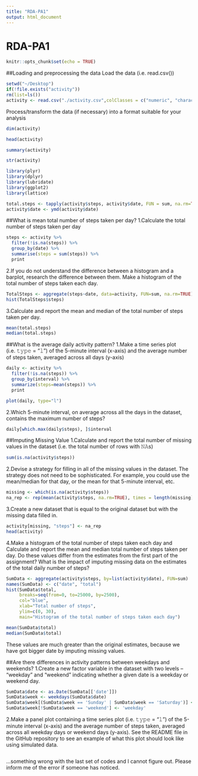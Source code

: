 ```yaml
---
title: "RDA-PA1"
output: html_document
---
```


RDA-PA1
=================================================

```r
knitr::opts_chunk$set(echo = TRUE)
```

##Loading and preprocessing the data
Load the data (i.e. read.csv())
```r
setwd("~/Desktop")
if(!file.exists("activity")) 
rm(list=ls())
activity <- read.csv("./activity.csv",colClasses = c("numeric", "character","integer"))
```

Process/transform the data (if necessary) into a format suitable for your analysis
```r
dim(activity)
```

```r
head(activity)
```

```r
summary(activity)
```

```r
str(activity)
```

```r
library(plyr)
library(dplyr)
library(lubridate)
library(ggplot2)
library(lattice)
```

```r
total.steps <- tapply(activity$steps, activity$date, FUN = sum, na.rm=TRUE)
activity$date <- ymd(activity$date)
```

##What is mean total number of steps taken per day?
1.Calculate the total number of steps taken per day
```r
steps <- activity %>%
  filter(!is.na(steps)) %>%
  group_by(date) %>%
  summarise(steps = sum(steps)) %>%
  print
```

2.If you do not understand the difference between a histogram and a barplot, research the difference between them. Make a histogram of the total number of steps taken each day.
```r
TotalSteps <- aggregate(steps~date, data=activity, FUN=sum, na.rm=TRUE)
hist(TotalSteps$steps)
```

3.Calculate and report the mean and median of the total number of steps taken per day.
```r
mean(total.steps)
median(total.steps)
```

##What is the average daily activity pattern?
1.Make a time series plot (i.e. 𝚝𝚢𝚙𝚎 = "𝚕") of the 5-minute interval (x-axis) and the average number of steps taken, averaged across all days (y-axis)
```r
daily <- activity %>%
  filter(!is.na(steps)) %>%
  group_by(interval) %>%
  summarize(steps=mean(steps)) %>%
  print
```

```r
plot(daily, type="l")
```

2.Which 5-minute interval, on average across all the days in the dataset, contains the maximum number of steps?
```r
daily[which.max(daily$steps), ]$interval
```


##Imputing Missing Value
1.Calculate and report the total number of missing values in the dataset (i.e. the total number of rows with 𝙽𝙰s)
```r
sum(is.na(activity$steps))
```

2.Devise a strategy for filling in all of the missing values in the dataset. The strategy does not need to be sophisticated. For example, you could use the mean/median for that day, or the mean for that 5-minute interval, etc.
```r
missing <- which(is.na(activity$steps))
na_rep <- rep(mean(activity$steps, na.rm=TRUE), times = length(missing))
```

3.Create a new dataset that is equal to the original dataset but with the missing data filled in.
```r
activity[missing, "steps"] <- na_rep 
head(activity)
```

4.Make a histogram of the total number of steps taken each day and Calculate and report the mean and median total number of steps taken per day. Do these values differ from the estimates from the first part of the assignment? What is the impact of imputing missing data on the estimates of the total daily number of steps?
```r
SumData <- aggregate(activity$steps, by=list(activity$date), FUN=sum)
names(SumData) <- c("date", "total")
hist(SumData$total, 
     breaks=seq(from=0, to=25000, by=2500),
     col="blue", 
     xlab="Total number of steps", 
     ylim=c(0, 30), 
     main="Histogram of the total number of steps taken each day")
```

```r
mean(SumData$total)
median(SumData$total)
```

These values are much greater than the original estimates, because we have got bigger date by imputing missing values.

##Are there differences in activity patterns between weekdays and weekends?
1.Create a new factor variable in the dataset with two levels – “weekday” and “weekend” indicating whether a given date is a weekday or weekend day.
```r
SumData$date <- as.Date(SumData[['date']])
SumData$week <- weekdays(SumData$date)
SumData$week[(SumData$week == 'Sunday' | SumData$week == 'Saturday')] <- 'weekend'
SumData$week[!SumData$week == 'weekend'] <- 'weekday'
```

2.Make a panel plot containing a time series plot (i.e. 𝚝𝚢𝚙𝚎 = "𝚕") of the 5-minute interval (x-axis) and the average number of steps taken, averaged across all weekday days or weekend days (y-axis). See the README file in the GitHub repository to see an example of what this plot should look like using simulated data.
```r

```
...something wrong with the last set of codes and I cannot figure out. Please inform me of the error if someone has noticed.